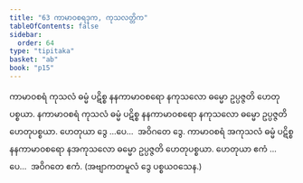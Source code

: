 ```yaml
---
title: "63 ကာမာဝစရဒုက, ကုသလတ္တိက"
tableOfContents: false
sidebar:
  order: 64
type: "tipitaka"
basket: "ab"
book: "p15"
---
```



<DynamicBreadcrumb />

<Division number="72" book="p15" e="ch" v="40" p="235">

<Paragraph number="197" book="p15">
ကာမာဝစရံ ကုသလံ ဓမ္မံ ပဋိစ္စ နနကာမာဝစရော နကုသလော ဓမ္မော ဥပ္ပဇ္ဇတိ ဟေတုပစ္စယာ. နကာမာဝစရံ ကုသလံ ဓမ္မံ ပဋိစ္စ နနကာမာဝစရော နကုသလော ဓမ္မော ဥပ္ပဇ္ဇတိ ဟေတုပစ္စယာ. ဟေတုယာ ဒွေ …ပေ…  အဝိဂတေ ဒွေ.
</Paragraph>

<Paragraph number="198" book="p15">
ကာမာဝစရံ အကုသလံ ဓမ္မံ ပဋိစ္စ နနကာမာဝစရော နအကုသလော ဓမ္မော ဥပ္ပဇ္ဇတိ ဟေတုပစ္စယာ. ဟေတုယာ ဧကံ …ပေ…  အဝိဂတေ ဧကံ. (အဗျာကတမူလံ ဒွေ ပစ္စယဝသေန.)
</Paragraph>
</Division>